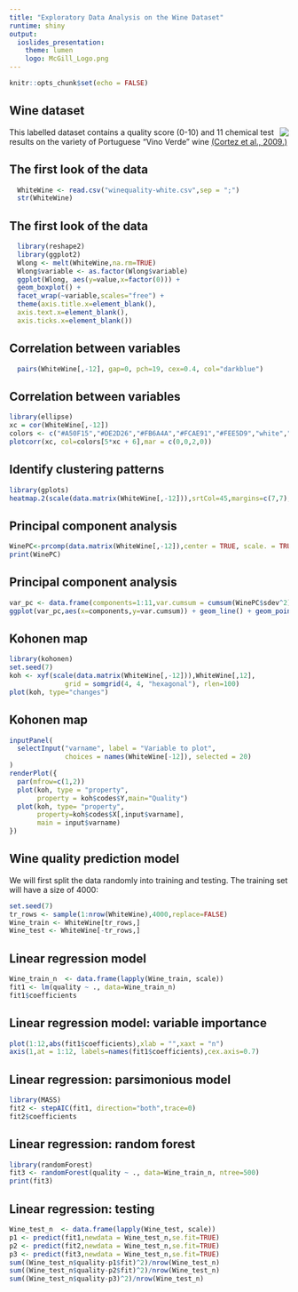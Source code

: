 ```yaml
---
title: "Exploratory Data Analysis on the Wine Dataset"
runtime: shiny
output: 
  ioslides_presentation:
    theme: lumen
    logo: McGill_Logo.png
---
```


```r
knitr::opts_chunk$set(echo = FALSE)
```

## Wine dataset
<img style="float: right;" src="wine.jpg">
This labelled dataset contains a quality score (0-10) and 11 chemical test results on the variety of Portuguese "Vino Verde" wine [(Cortez et al., 2009.)](https://www.stat.auckland.ac.nz/~stats330/datasets.dir/cortez2009.pdf)

## The first look of the data

```r
  WhiteWine <- read.csv("winequality-white.csv",sep = ";")
  str(WhiteWine)
```

## The first look of the data

```r
  library(reshape2)
  library(ggplot2)
  Wlong <- melt(WhiteWine,na.rm=TRUE)  
  Wlong$variable <- as.factor(Wlong$variable)
  ggplot(Wlong, aes(y=value,x=factor(0))) +
  geom_boxplot() + 
  facet_wrap(~variable,scales="free") +
  theme(axis.title.x=element_blank(),
  axis.text.x=element_blank(),
  axis.ticks.x=element_blank())
```


## Correlation between variables
```r
  pairs(WhiteWine[,-12], gap=0, pch=19, cex=0.4, col="darkblue")  
```

## Correlation between variables
```r
library(ellipse)
xc = cor(WhiteWine[,-12])
colors <- c("#A50F15","#DE2D26","#FB6A4A","#FCAE91","#FEE5D9","white","#EFF3FF","#BDD7E7","#6BAED6","#3182BD","#08519C") 
plotcorr(xc, col=colors[5*xc + 6],mar = c(0,0,2,0))    
```

## Identify clustering patterns
```r
library(gplots)
heatmap.2(scale(data.matrix(WhiteWine[,-12])),srtCol=45,margins=c(7,7),trace='none',labRow = "")
```

## Principal component analysis
```r
WinePC<-prcomp(data.matrix(WhiteWine[,-12]),center = TRUE, scale. = TRUE)
print(WinePC)
```

## Principal component analysis
```r
var_pc <- data.frame(components=1:11,var.cumsum = cumsum(WinePC$sdev^2)[1:11]/11*100)
ggplot(var_pc,aes(x=components,y=var.cumsum)) + geom_line() + geom_point() + ylab("% of variance explained") + geom_hline(yintercept=90,colour = "red")
```

## Kohonen map
```r
library(kohonen)
set.seed(7)
koh <- xyf(scale(data.matrix(WhiteWine[,-12])),WhiteWine[,12],
              grid = somgrid(4, 4, "hexagonal"), rlen=100)
plot(koh, type="changes")
```

## Kohonen map

```r
inputPanel(
  selectInput("varname", label = "Variable to plot",
              choices = names(WhiteWine[-12]), selected = 20)
)
renderPlot({
  par(mfrow=c(1,2))
  plot(koh, type = "property",
       property = koh$codes$Y,main="Quality")
  plot(koh, type= "property",
       property=koh$codes$X[,input$varname],
       main = input$varname)
})

```

## Wine quality prediction model
We will first split the data randomly into training and testing. The training set will have a size of 4000:
```r
set.seed(7)
tr_rows <- sample(1:nrow(WhiteWine),4000,replace=FALSE)
Wine_train <- WhiteWine[tr_rows,]
Wine_test <- WhiteWine[-tr_rows,]
```

## Linear regression model
```r
Wine_train_n  <- data.frame(lapply(Wine_train, scale))
fit1 <- lm(quality ~ ., data=Wine_train_n)
fit1$coefficients
```

## Linear regression model: variable importance
```r
plot(1:12,abs(fit1$coefficients),xlab = "",xaxt = "n")
axis(1,at = 1:12, labels=names(fit1$coefficients),cex.axis=0.7)
```

## Linear regression: parsimonious model
```r
library(MASS)
fit2 <- stepAIC(fit1, direction="both",trace=0)
fit2$coefficients
```

## Linear regression: random forest
```r
library(randomForest)
fit3 <- randomForest(quality ~ ., data=Wine_train_n, ntree=500)
print(fit3)
```


## Linear regression: testing
```r
Wine_test_n  <- data.frame(lapply(Wine_test, scale))
p1 <- predict(fit1,newdata = Wine_test_n,se.fit=TRUE)
p2 <- predict(fit2,newdata = Wine_test_n,se.fit=TRUE)
p3 <- predict(fit3,newdata = Wine_test_n,se.fit=TRUE)
sum((Wine_test_n$quality-p1$fit)^2)/nrow(Wine_test_n)
sum((Wine_test_n$quality-p2$fit)^2)/nrow(Wine_test_n)
sum((Wine_test_n$quality-p3)^2)/nrow(Wine_test_n)
```

